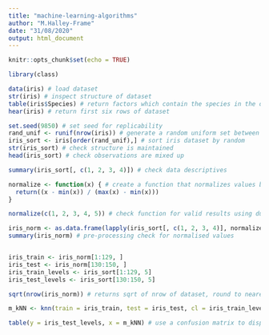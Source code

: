 ```yaml
---
title: "machine-learning-algorithms"
author: "M.Halley-Frame"
date: "31/08/2020"
output: html_document
---
```


```r
knitr::opts_chunk$set(echo = TRUE)
```

```r
library(class)

data(iris) # load dataset
str(iris) # inspect structure of dataset
table(iris$Species) # return factors which contain the species in the dataset
hear(iris) # return first six rows of dataset

set.seed(9850) # set seed for replicability
rand_unif <- runif(nrow(iris)) # generate a random uniform set between 0 and 1
iris_sort <- iris[order(rand_unif),] # sort iris dataset by random
str(iris_sort) # check structure is maintained
head(iris_sort) # check observations are mixed up

summary(iris_sort[, c(1, 2, 3, 4)]) # check data descriptives

normalize <- function(x) { # create a function that normalizes values between 0 and 1
  return((x - min(x)) / (max(x) - min(x)))
}

normalize(c(1, 2, 3, 4, 5)) # check function for valid results using dummy data

iris_norm <- as.data.frame(lapply(iris_sort[, c(1, 2, 3, 4)], normalize)) # run first 4 vars through function using lapply
summary(iris_norm) # pre-processing check for normalised values


iris_train <- iris_norm[1:129, ]
iris_test <- iris_norm[130:150, ]
iris_train_levels <- iris_sort[1:129, 5]
iris_test_levels <- iris_sort[130:150, 5]

sqrt(nrow(iris_norm)) # returns sqrt of nrow of dataset, round to nearest odd to break ties

m_kNN <- knn(train = iris_train, test = iris_test, cl = iris_train_levels, k = 13) # use knn from class library

table(y = iris_test_levels, x = m_kNN) # use a confusion matrix to display misclassification 




```

